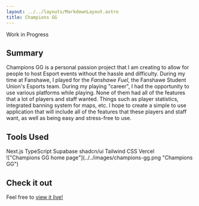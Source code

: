 ```yaml
---
layout: ../../layouts/MarkdownLayout.astro
title: Champions GG
---
```



Work in Progress

## Summary

Champions GG is a personal passion project that I am creating to allow for people to host Esport events
without the hassle and difficulty. During my time at Fanshawe, I played for the _Fanshawe Fuel_, the Fanshawe
Student Union's Esports team. During my playing "career", I had the opportunity to use various platforms while playing.
None of them had all of the features that a lot of players and staff wanted. Things such as player statistics,
integrated banning system for maps, etc. I hope to create a simple to use application that will include all of
the features that these players and staff want, as well as being easy and stress-free to use.

## Tools Used

<div class="flex flex-wrap justify-center gap-4">
  <SkillTag>Next.js</SkillTag>
  <SkillTag>TypeScript</SkillTag>
  <SkillTag>Supabase</SkillTag>
  <SkillTag>shadcn/ui</SkillTag>
  <SkillTag>Tailwind CSS</SkillTag>
  <SkillTag>Vercel</SkillTag>
</div>

<div class="mt-8">
  !["Champions GG home page"](../../images/champions-gg.png "Champions GG")
</div>

## Check it out

Feel free to [<u>view it live!</u>](https://champions-gg.vercel.app)
